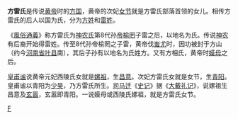 '''方雷氏'''是传说[[黄帝|黄帝]]时的[[方国|方国]]，黄帝的次妃[[女节|女节]]就是方雷氏部落首领的女儿。相传方雷氏的后人以国为氏，分为[[方姓|方姓]]和[[雷姓|雷姓]]。

《[[風俗通義|風俗通義]]》称方雷氏为[[神农氏|神农氏]]第8代孙[[帝榆罔|帝榆罔]]子雷之后，以地名为氏。传说[[神农|神农]]有后裔开始得雷姓。传至8代孙帝榆罔之子雷，黄帝伐[[蚩尤|蚩尤]]时，因功被封于方山（约今[[河南省|河南省]][[叶县|叶县]]南），其后子孙有以地名为氏姓方。又有方相氏，黄帝时[[嫫母|嫫母]]之后。

[[皇甫谧|皇甫谧]]说黄帝元妃西陵氏女就是[[嫘祖|嫘祖]]，生[[昌意|昌意]]。次妃方雷氏女就是女节，生[[青阳|青阳]]。皇甫谧以青阳为[[少昊|少昊]]，乃方雷氏所生。[[司马迁|司马迁]]《[[史记|史记]]》据《[[大戴礼记|大戴礼记]]》，说嫘祖生昌意及[[玄嚣|玄嚣]]，玄嚣即青阳。一说嫫母或西陵氏嫘祖，就是方雷氏女节。

[[Category:中国上古人物|F]]